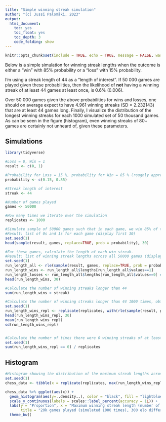 ```yaml
---
title: "Simple winning streak simulation"
author: "(c) Jussi Palomäki, 2023"
output:
  html_document:
    toc: yes
    toc_float: yes
    toc_depth: 3
    code_folding: show
---
```

```r
knitr::opts_chunk$set(include = TRUE, echo = TRUE, message = FALSE, warning = FALSE)
```

Below is a simple simulation for winning streak lengths when the outcome is either a "win" with 85% probability or a "loss" with 15% probability. 

I'm using a streak length of 44 as a "length of interest". If 50 000 games are played given these probabilities, then the likelihood of <b>not</b> having a winning streak of at least 44 games at least once, is 0.6% (0.006). 

Over 50 000 games given the above probabilities for wins and losses, one should on average expect to have 4.961 winning streaks (SD = 2.232143) that are at least 44 games long. Finally, I visualize the distribution of the longest winning streaks for each 1000 simulated set of 50 thousand games. As can be seen in the figure (histogram), even winning streaks of 80+ games are certainly not unheard of, given these parameters.

## Simulations
```r
library(tidyverse)

#Loss = 0, Win = 1
result <- c(0, 1)

#Probability for Loss = 15 %, probability for Win = 85 % (roughly approximating an elo-rating difference of 300)
probability <- c(0.15, 0.85)

#Streak length of interest
streak <- 44

#Number of games played
games <- 50000

#How many times we iterate over the simulation
replicates <- 1000

#Simulate sample of 50000 games such that in each game, we win 85% of the time and lose 15% of the time
#Result: list of 0s and 1s for each game (display first 30)
set.seed(1)
head(sample(result, games, replace=TRUE, prob = probability), 30)

#For these games, calculate the length of each win streak. 
#Result: list of winning streak lengths across all 50000 games (display first 30)
set.seed(1)
run_length_all <- rle(sample(result, games, replace=TRUE, prob = probability))
run_length_wins <- run_length_all$lengths[run_length_all$values==1]
run_length_losses <- run_length_all$lengths[run_length_all$values==0] #to be used later (not yet analysed)
head(run_length_wins, 30)

#Calculate the number of winning streaks longer than 44
sum(run_length_wins > streak)

#Calculate the number of winning streaks longer than 44 1000 times, obtain mean and standard deviation
set.seed(1)
run_length_wins_repl <- replicate(replicates, with(rle(sample(result, games, replace=TRUE, prob = probability)), sum(lengths[values==1] > streak)))
head(run_length_wins_repl, 30)
mean(run_length_wins_repl)
sd(run_length_wins_repl)


#Calculate the number of times there were 0 winning streaks of at least 44 games, express it as a probability
set.seed(1)
sum(run_length_wins_repl == 0) / replicates
```

## Histogram
```r
#Histogram showing the distribution of the maximum streak lengths across all simulations
set.seed(1)
chess_data <- tibble(x = replicate(replicates, max(run_length_wins_repl)))

chess_data %>% ggplot(aes(x)) +
  geom_histogram(aes(y=..density..), color = "black", fill = "lightblue") +
  scale_y_continuous(labels = scales::label_percent(accuracy = 1L)) +
  labs(y = "Proportion", x = "Maximum winning streak length (number of games)",
       title = "20k games played (simulated 1000 times), 300 elo difference") +
  theme_bw()
```

